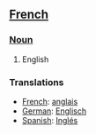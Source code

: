 ==[[French]]==
===[[Noun]]===
#English
===Translations===
*[[French]]: [[French/Anglais|anglais]]
*[[German]]: [[Englisch]]
*[[Spanish]]: [[Inglés]]